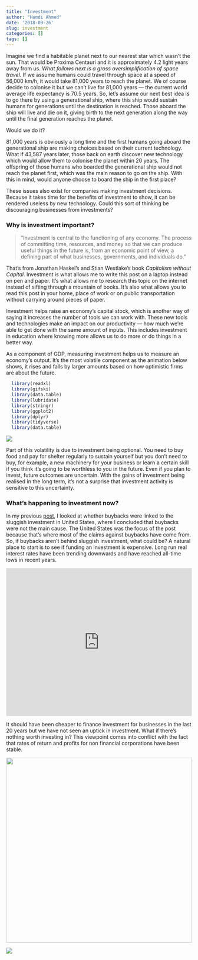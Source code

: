 ```yaml
---
title: "Investment"
author: "Hamdi Ahmed"
date: '2018-09-26'
slug: investment
categories: []
tags: []
---
```


Imagine we find a habitable planet next to our nearest star which wasn’t the sun. That would be Proxima Centauri and it is approximately 4.2 light years away from us. *What follows next is a gross oversimplification of space travel*. If we assume humans could travel through space at a speed of 56,000 km/h, it would take 81,000 years to reach the planet. We of course decide to colonise it but we can’t live for 81,000 years — the current world average life expectancy is 70.5 years. So, let’s assume our next best idea is to go there by using a generational ship, where this ship would sustain humans for generations until the destination is reached. Those aboard the ship will live and die on it, giving birth to the next generation along the way until the final generation reaches the planet. 

Would we do it? 

81,000 years is obviously a long time and the first humans going aboard the generational ship are making choices based on their current technology. What if 43,587 years later, those back on earth discover new technology which would allow them to colonise the planet within 20 years. The offspring of those humans who boarded the generational ship would not reach the planet first, which was the main reason to go on the ship. With this in mind, would anyone choose to board the ship in the first place?

These issues also exist for companies making investment decisions. Because it takes time for the benefits of investment to show, it can be rendered useless by new technology. Could this sort of thinking be discouraging businesses from investments?

### **Why is investment important?**

>"Investment is central to the functioning of any economy. The process of committing time, resources, and money so that we can produce useful things in the future is, from an economic point of view, a defining part of what businesses, governments, and individuals do."

That’s from Jonathan Haskel’s and Stian Westlake’s book *Capitalism without Capital*. Investment is what allows me to write this post on a laptop instead on pen and paper. It’s what allows me to research this topic on the internet instead of sifting through a mountain of books. It’s also what allows you to read this post in your home, place of work or on public transportation without carrying around pieces of paper. 

Investment helps raise an economy’s capital stock, which is another way of saying it increases the number of tools we can work with. These new tools and technologies make an impact on our productivity — how much we’re able to get done with the same amount of inputs. This includes investment in education where knowing more allows us to do more or do things in a better way.

As a component of GDP, measuring investment helps us to measure an economy’s output. It’s the most volatile component as the animation below shows, it rises and falls by larger amounts based on how optimistic firms are about the future.

``` r
  library(readxl)
  library(gifski)
  library(data.table)
  library(lubridate)
  library(stringr)
  library(ggplot2)
  library(dplyr)
  library(tidyverse)
  library(data.table)

```



![](/images/volatile3.gif) 




Part of this volatility is due to investment being optional. You need to buy food and pay for shelter regularly to sustain yourself but you don’t need to buy, for example, a new machinery for your business or learn a certain skill if you think it’s going to be worthless to you in the future. Even if you plan to invest, future outcomes are uncertain. With the gains of investment being realised in the long term, it’s not a surprise that investment activity is sensitive to this uncertainty.

### **What's happening to investment now?**

In my previous [post](https://hahm.netlify.com/buybacks-investment/), I looked at whether buybacks were linked to the sluggish investment in United States, where I concluded that buybacks were not the main cause. The United States was the focus of the post because that’s where most of the claims against buybacks have come from. So, if buybacks aren’t behind sluggish investment, what could be? A natural place to start is to see if funding an investment is expensive. Long run real interest rates have been trending downwards and have reached all-time lows in recent years. 

<iframe src="https://data.oecd.org/chart/5kSC" width=100% height="400" style="border: 0" mozallowfullscreen="true" webkitallowfullscreen="true" allowfullscreen="true"><a href="https://data.oecd.org/chart/5kSC" target="_blank">OECD Chart: Long-term interest rates, Total, % per annum, Monthly, Jan 1990 – Sep 2018</a></iframe>

It should have been cheaper to finance investment for businesses in the last 20 years but we have not seen an uptick in investment. What if there’s nothing worth investing in? This viewpoint comes into conflict with the fact that rates of return and profits for non financial corporations have been stable. 

<center>

![](/images/return.jpg){width=100% height=500} 

</center>

<img style="float:left" src="/images/return.jpg" /> 
